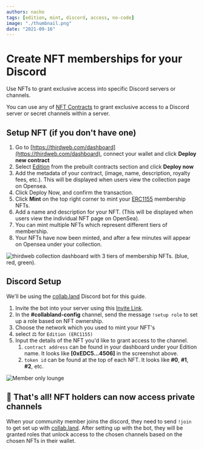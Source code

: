 ```yaml
---
authors: nacho
tags: [edition, mint, discord, access, no-code]
image: "./thumbnail.png"
date: "2021-09-16"
---
```


# Create NFT memberships for your Discord

Use NFTs to grant exclusive access into specific Discord servers or channels.

<!-- truncate -->

You can use any of [NFT Contracts](/pre-built-contracts) to grant exclusive access to a Discord server or secret channels within a server.

## Setup NFT (if you don't have one)

1. Go to [https://thirdweb.com/dashboard](https://thirdweb.com/dashboard), connect your wallet and click **Deploy new contract**
2. Select [Edition](/pre-built-contracts/edition) from the prebuilt contracts section and click **Deploy now**
3. Add the metadata of your contract, (image, name, description, royalty fees, etc.). This will be displayed when users view the collection page on Opensea.
4. Click Deploy Now, and confirm the transaction.
5. Click **Mint** on the top right corner to mint your [ERC1155](https://eips.ethereum.org/EIPS/eip-1155) membership NFTs.
6. Add a name and description for your NFT. (This will be displayed when users view the individual NFT page on OpenSea).
7. You can mint multiple NFTs which represent different tiers of membership.
8. Your NFTs have now been minted, and after a few minutes will appear on Opensea under your collection.

![thirdweb collection dashboard with 3 tiers of membership NFTs. (blue, red, green).](./gated-nft.png)

## Discord Setup

We'll be using the [collab.land](https://collab.land) Discord bot for this guide.

1. Invite the bot into your server using this [Invite Link](https://discord.com/oauth2/authorize?client_id=704521096837464076&scope=bot&permissions=8).
2. In the **#collabland-config** channel, send the message `!setup role` to set up a role based on NFT ownership.
3. Choose the network which you used to mint your NFT's
4. select ⚖️ for `Edition (ERC1155)`
5. Input the details of the NFT you'd like to grant access to the channel.
   1. `contract address` can be found in your dashboard under your Edition name. It looks like **[0xEDC5...4506]** in the screenshot above.
   2. `token id` can be found at the top of each NFT. It looks like **#0**, **#1**, **#2**, etc.

![Member only lounge](./membership-nft-discord-example.png)

## 🎊 That's all! NFT holders can now access private channels

When your community member joins the discord, they need to send `!join` to get set up with [collab.land](https://collab.land).
After setting up with the bot, they will be granted roles that unlock access to the chosen channels based on the chosen NFTs in their wallet.
